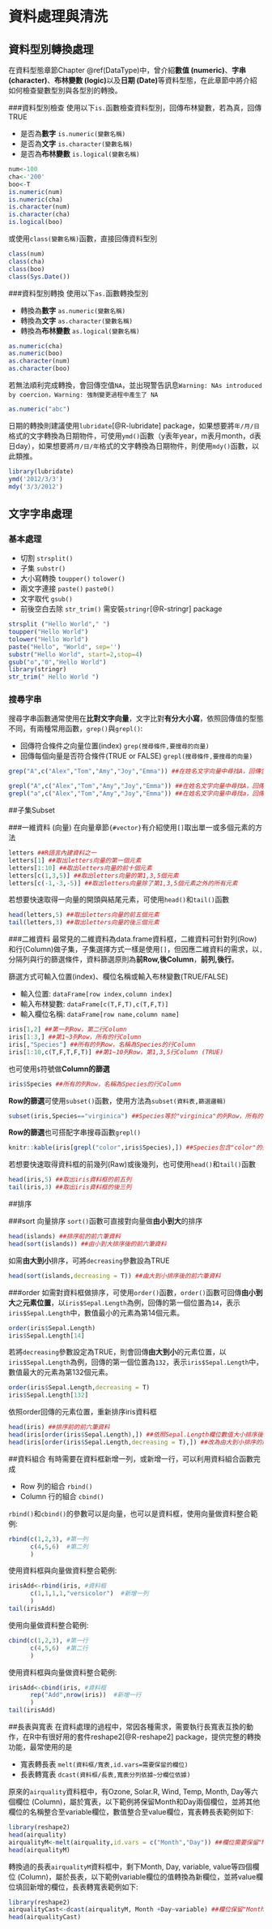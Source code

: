 # 資料處理與清洗 {#manipulation}

## 資料型別轉換處理
在資料型態章節Chapter \@ref(DataType)中，曾介紹**數值 (numeric)**、**字串 (character)**、**布林變數 (logic)**以及**日期 (Date)**等資料型態，在此章節中將介紹如何檢查變數型別與各型別的轉換。

###資料型別檢查
使用以下`is.`函數檢查資料型別，回傳布林變數，若為真，回傳TRUE

- 是否為**數字** `is.numeric(變數名稱)`
- 是否為**文字** `is.character(變數名稱)`
- 是否為**布林變數** `is.logical(變數名稱)`

```r
num<-100
cha<-'200'
boo<-T
is.numeric(num)
is.numeric(cha)
is.character(num)
is.character(cha)
is.logical(boo)
```

或使用`class(變數名稱)`函數，直接回傳資料型別
```r
class(num)
class(cha)
class(boo)
class(Sys.Date())
```

###資料型別轉換
使用以下`as.`函數轉換型別

- 轉換為**數字** `as.numeric(變數名稱)`
- 轉換為**文字** `as.character(變數名稱)`
- 轉換為**布林變數** `as.logical(變數名稱)`

```r
as.numeric(cha)
as.numeric(boo)
as.character(num)
as.character(boo)
```
若無法順利完成轉換，會回傳空值`NA`，並出現警告訊息`Warning: NAs introduced by coercion，Warning: 強制變更過程中產生了 NA`
```r
as.numeric("abc")
```

日期的轉換則建議使用`lubridate`[@R-lubridate] package，如果想要將`年/月/日`格式的文字轉換為日期物件，可使用`ymd()`函數（y表年year，m表月month，d表日day），如果想要將`月/日/年`格式的文字轉換為日期物件，則使用`mdy()`函數，以此類推。

```r
library(lubridate)
ymd('2012/3/3')
mdy('3/3/2012')
```

## 文字字串處理

### 基本處理

- 切割 `strsplit()`
- 子集 `substr()`
- 大小寫轉換 `toupper()` `tolower()`
- 兩文字連接 `paste()` `paste0()`
- 文字取代 `gsub()`
- 前後空白去除 `str_trim()` 需安裝`stringr`[@R-stringr] package

```r
strsplit ("Hello World"," ")
toupper("Hello World")
tolower("Hello World")
paste("Hello", "World", sep='')
substr("Hello World", start=2,stop=4)
gsub("o","0","Hello World")
library(stringr)
str_trim(" Hello World ")
```

### 搜尋字串
搜尋字串函數通常使用在**比對文字向量**，文字比對**有分大小寫**，依照回傳值的型態不同，有兩種常用函數，`grep()`與`grepl()`:

- 回傳符合條件之向量位置(index) `grep(搜尋條件,要搜尋的向量)`
- 回傳每個向量是否符合條件(TRUE or FALSE) `grepl(搜尋條件,要搜尋的向量)`

```r
grep("A",c("Alex","Tom","Amy","Joy","Emma")) ##在姓名文字向量中尋找A，回傳包含"A"之元素位置
```

```r
grepl("A",c("Alex","Tom","Amy","Joy","Emma")) ##在姓名文字向量中尋找A，回傳各元素是否包含"A"
grepl("a",c("Alex","Tom","Amy","Joy","Emma")) ##在姓名文字向量中尋找a，回傳各元素是否包含"a"
```


##子集Subset

###一維資料 (向量)
在向量章節`{#vector}`有介紹使用`[]`取出單一或多個元素的方法
```r
letters ##R語言內建資料之一
letters[1] ##取出letters向量的第一個元素
letters[1:10] ##取出letters向量的前十個元素
letters[c(1,3,5)] ##取出letters向量的第1,3,5個元素
letters[c(-1,-3,-5)] ##取出letters向量除了第1,3,5個元素之外的所有元素
```

若想要快速取得一向量的開頭與結尾元素，可使用`head()`和`tail()`函數
```r
head(letters,5) ##取出letters向量的前五個元素
tail(letters,3) ##取出letters向量的後三個元素
```

###二維資料
最常見的二維資料為data.frame資料框，二維資料可針對列(Row)和行(Column)做子集，子集選擇方式一樣是使用`[]`，但因應二維資料的需求，以`,`分隔列與行的篩選條件，資料篩選原則為**前Row,後Column**，**前列,後行**。

篩選方式可輸入位置(index)、欄位名稱或輸入布林變數(TRUE/FALSE)

- 輸入位置: `dataFrame[row index,column index]`
- 輸入布林變數: `dataFrame[c(T,F,T),c(T,F,T)]`
- 輸入欄位名稱: `dataFrame[row name,column name]`

```r
iris[1,2] ##第一列Row，第二行Column
iris[1:3,] ##第1~3列Row，所有的行Column
iris[,"Species"] ##所有的列Row，名稱為Species的行Column
iris[1:10,c(T,F,T,F,T)] ##第1~10列Row，第1,3,5行Column (TRUE)
```

也可使用`$`符號做**Column的篩選**
```r
iris$Species ##所有的列Row，名稱為Species的行Column
```

**Row的篩選**可使用`subset()`函數，使用方法為`subset(資料表,篩選邏輯)`

```r
subset(iris,Species=="virginica") ##Species等於"virginica"的列Row，所有的行Column
```

**Row的篩選**也可搭配字串搜尋函數`grepl()`

```r
knitr::kable(iris[grepl("color",iris$Species),]) ##Species包含"color"的列，所有的行
```

若想要快速取得資料框的前幾列(Raw)或後幾列，也可使用`head()`和`tail()`函數
```r
head(iris,5) ##取出iris資料框的前五列
tail(iris,3) ##取出iris資料框的後三列
```

##排序

###sort 向量排序
`sort()`函數可直接對向量做**由小到大**的排序
```r
head(islands) ##排序前的前六筆資料
head(sort(islands)) ##由小到大排序後的前六筆資料
```
如需**由大到小**排序，可將`decreasing`參數設為TRUE
```r
head(sort(islands,decreasing = T)) ##由大到小排序後的前六筆資料
```

###order
如需對資料框做排序，可使用`order()`函數，`order()`函數可回傳**由小到大**之**元素位置**，以`iris$Sepal.Length`為例，回傳的第一個位置為`14`，表示`iris$Sepal.Length`中，數值最小的元素為第14個元素。
```r
order(iris$Sepal.Length)
iris$Sepal.Length[14]
```
若將`decreasing`參數設定為TRUE，則會回傳**由大到小**的元素位置，以`iris$Sepal.Length`為例，回傳的第一個位置為`132`，表示`iris$Sepal.Length`中，數值最大的元素為第132個元素。
```r
order(iris$Sepal.Length,decreasing = T)
iris$Sepal.Length[132]
```
依照order回傳的元素位置，重新排序iris資料框

```r
head(iris) ##排序前的前六筆資料
head(iris[order(iris$Sepal.Length),]) ##依照Sepal.Length欄位數值大小排序後的前六筆資料
head(iris[order(iris$Sepal.Length,decreasing = T),]) ##改為由大到小排序的前六筆資料
```

##資料組合
有時需要在資料框新增一列，或新增一行，可以利用資料組合函數完成

- Row 列的組合 `rbind()`
- Column 行的組合 `cbind()`

`rbind()`和`cbind()`的參數可以是向量，也可以是資料框，使用向量做資料整合範例:
```r
rbind(c(1,2,3), #第一列
      c(4,5,6)  #第二列
      ) 
```

使用資料框與向量做資料整合範例:
```r
irisAdd<-rbind(iris, #資料框
      c(1,1,1,1,"versicolor")  #新增一列
      ) 
tail(irisAdd)
```
使用向量做資料整合範例:
```r
cbind(c(1,2,3), #第一行
      c(4,5,6)  #第二行
      ) 
```
使用資料框與向量做資料整合範例:
```r
irisAdd<-cbind(iris, #資料框
      rep("Add",nrow(iris))  #新增一行
      ) 
tail(irisAdd)
```

##長表與寬表
在資料處理的過程中，常因各種需求，需要執行長寬表互換的動作，在R中有很好用的套件reshape2[@R-reshape2] package，提供完整的轉換功能，最常使用的是

- 寬表轉長表 `melt(資料框/寬表,id.vars=需要保留的欄位)`
- 長表轉寬表 `dcast(資料框/長表,寬表分列依據~分欄位依據)`

原來的`airquality`資料框中，有Ozone, Solar.R, Wind, Temp, Month, Day等六個欄位 (Column)，屬於寬表，以下範例將保留Month和Day兩個欄位，並將其他欄位的名稱整合至variable欄位，數值整合至value欄位，寬表轉長表範例如下:
```r
library(reshape2)
head(airquality)
airqualityM<-melt(airquality,id.vars = c("Month","Day")) ##欄位需要保留"Month","Day"
head(airqualityM)
```

轉換過的長表`airqualityM`資料框中，剩下Month, Day, variable, value等四個欄位 (Column)，屬於長表，以下範例variable欄位的值轉換為新欄位，並將value欄位填回新增的欄位，長表轉寬表範例如下:
```r
library(reshape2)
airqualityCast<-dcast(airqualityM, Month +Day~variable) ##欄位保留"Month","Day"外，其他欄位數目由variable定義
head(airqualityCast)
```

